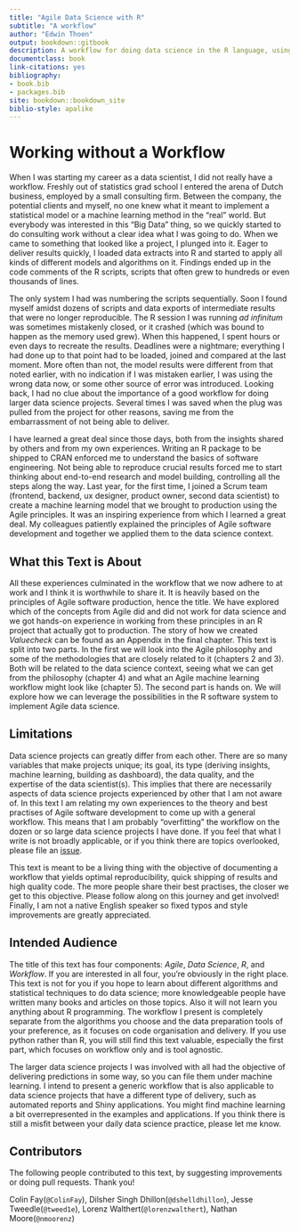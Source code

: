 ```yaml
--- 
title: "Agile Data Science with R"
subtitle: "A workflow"
author: "Edwin Thoen"
output: bookdown::gitbook
description: A workflow for doing data science in the R language, using Agile principles.
documentclass: book
link-citations: yes
bibliography:
- book.bib
- packages.bib
site: bookdown::bookdown_site
biblio-style: apalike
---
```


# Working without a Workflow

When I was starting my career as a data scientist, I did not really have a workflow. 
Freshly out of statistics grad school I entered the arena of Dutch business, employed by a small consulting firm. 
Between the company, the potential clients and myself, no one knew what it meant to implement a statistical model or a machine learning method in the "real" world. 
But everybody was interested in this "Big Data" thing, so we quickly started to do consulting work without a clear idea what I was going to do. 
When we came to something that looked like a project, I plunged into it. 
Eager to deliver results quickly, I loaded data extracts into R and started to apply all kinds of different models and algorithms on it. 
Findings ended up in the code comments of the R scripts, scripts that often grew to hundreds or even thousands of lines. 

The only system I had was numbering the scripts sequentially. 
Soon I found myself amidst dozens of scripts and data exports of intermediate results that were no longer reproducible. 
The R session I was running *ad infinitum* was sometimes mistakenly closed, or it crashed (which was bound to happen as the memory used grew). 
When this happened, I spent hours or even days to recreate the results. 
Deadlines were a nightmare; everything I had done up to that point had to be loaded, joined and compared at the last moment. 
More often than not, the model results were different from that noted earlier, with no indication if I was mistaken earlier, I was using the wrong data now, or some other source of error was introduced. 
Looking back, I had no clue about the importance of a good workflow for doing larger data science projects. 
Several times I was saved when the plug was pulled from the project for other reasons, saving me from the embarrassment of not being able to deliver.

I have learned a great deal since those days, both from the insights shared by others and from my own experiences. 
Writing an R package to be shipped to CRAN enforced me to understand the basics of software engineering. 
Not being able to reproduce crucial results forced me to start thinking about end-to-end research and model building, controlling all the steps along the way. 
Last year, for the first time, I joined a Scrum team (frontend, backend, ux designer, product owner, second data scientist) to create a machine learning model that we brought to production using the Agile principles. 
It was an inspiring experience from which I learned a great deal. 
My colleagues patiently explained the principles of Agile software development and together we applied them to the data science context.

## What this Text is About

All these experiences culminated in the workflow that we now adhere to at work and I think it is worthwhile to share it. 
It is heavily based on the principles of Agile software production, hence the title. 
We have explored which of the concepts from Agile did and did not work for data science and we got hands-on experience in working from these principles in an R project that actually got to production.
The story of how we created *Valuecheck* can be found as an Appendix in the final chapter.
This text is split into two parts. 
In the first we will look into the Agile philosophy and some of the methodologies that are closely related to it (chapters 2 and 3). 
Both will be related to the data science context, seeing what we can get from the philosophy (chapter 4) and what an Agile machine learning workflow might look like (chapter 5). 
The second part is hands on. We will explore how we can leverage the possibilities in the R software system to implement Agile data science.

## Limitations

Data science projects can greatly differ from each other. 
There are so many variables that make projects unique; its goal, its type (deriving insights, machine learning, building as dashboard), the data quality, and the expertise of the data scientist(s). 
This implies that there are necessarily aspects of data science projects experienced by other that I am not aware of. 
In this text I am relating my own experiences to the theory and best practises of Agile software development to come up with a general workflow. 
This means that I am probably "overfitting" the workflow on the dozen or so large data science projects I have done. 
If you feel that what I write is not broadly applicable, or if you think there are topics overlooked, please file an [issue](https://github.com/EdwinTh/ADSwR). 

This text is meant to be a living thing with the objective of documenting a workflow that yields optimal reproducibility, quick shipping of results and high quality code. 
The more people share their best practises, the closer we get to this objective. 
Please follow along on this journey and get involved! 
Finally, I am not a native English speaker so fixed typos and style improvements are greatly appreciated.

## Intended Audience

The title of this text has four components: *Agile*, *Data Science*, *R*, and *Workflow*. 
If you are interested in all four, you're obviously in the right place. 
This text is not for you if you hope to learn about different algorithms and statistical techniques to do data science; more knowledgeable people have written many books and articles on those topics. 
Also it will not learn you anything about R programming.
The workflow I present is completely separate from the algorithms you choose and the data preparation tools of your preference, as it focuses on code organisation and delivery.
If you use python rather than R, you will still find this text valuable, especially the first part, which focuses on workflow only and is tool agnostic. 

The larger data science projects I was involved with all had the objective of delivering predictions in some way, so you can file them under machine learning. 
I intend to present a generic workflow that is also applicable to data science projects that have a different type of delivery, such as automated reports and Shiny applications. 
You might find machine learning a bit overrepresented in the examples and applications.
If you think there is still a misfit between your daily data science practice, please let me know.

## Contributors

The following people contributed to this text, by suggesting improvements or doing pull requests. Thank you!

Colin Fay(`@ColinFay`), Dilsher Singh Dhillon(`@dshelldhillon`), Jesse Tweedle(`@tweed1e`), Lorenz Walthert(`@lorenzwalthert`), Nathan Moore(`@nmoorenz`)
